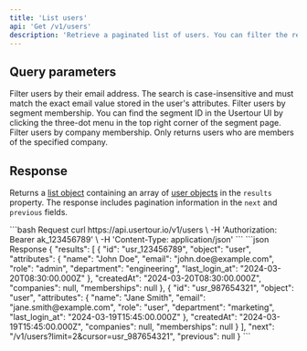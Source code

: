 ```yaml
---
title: 'List users'
api: 'Get /v1/users'
description: 'Retrieve a paginated list of users. You can filter the results using various query parameters.'
---
```


## Query parameters

<ParamField query="email" type="string">
  Filter users by their email address. The search is case-insensitive and must match the exact email value stored in the user's attributes.
</ParamField>

<ParamField query="segmentId" type="string">
  Filter users by segment membership. You can find the segment ID in the Usertour UI by clicking the three-dot menu in the top right corner of the segment page.
</ParamField>

<ParamField query="companyId" type="string">
  Filter users by company membership. Only returns users who are members of the specified company.
</ParamField>

## Response

Returns a [list object](/api-reference/pagination#the-list-object) containing an array of [user objects](/api-reference/users/model) in the ```results``` property. The response includes pagination information in the ```next``` and ```previous``` fields.

<RequestExample>
  ```bash Request
  curl https://api.usertour.io/v1/users \
  -H 'Authorization: Bearer ak_123456789' \
  -H 'Content-Type: application/json'
  ```
</RequestExample>

<ResponseExample>
  ```json Response
  {
    "results": [
      {
        "id": "usr_123456789",
        "object": "user",
        "attributes": {
          "name": "John Doe",
          "email": "john.doe@example.com",
          "role": "admin",
          "department": "engineering",
          "last_login_at": "2024-03-20T08:30:00.000Z"
        },
        "createdAt": "2024-03-20T08:30:00.000Z",
        "companies": null,
        "memberships": null
      },
      {
        "id": "usr_987654321",
        "object": "user",
        "attributes": {
          "name": "Jane Smith",
          "email": "jane.smith@example.com",
          "role": "user",
          "department": "marketing",
          "last_login_at": "2024-03-19T15:45:00.000Z"
        },
        "createdAt": "2024-03-19T15:45:00.000Z",
        "companies": null,
        "memberships": null
      }
    ],
    "next": "/v1/users?limit=2&cursor=usr_987654321",
    "previous": null
  }
  ```
</ResponseExample>